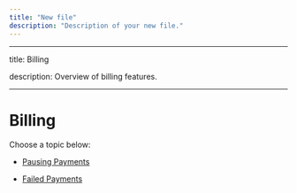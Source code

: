 ```yaml
---
title: "New file"
description: "Description of your new file."
---
```


---

title: Billing

description: Overview of billing features.

---

# Billing

Choose a topic below:

- [Pausing Payments](/billing/pausing-payments)

- [Failed Payments](/billing/failed-payments)